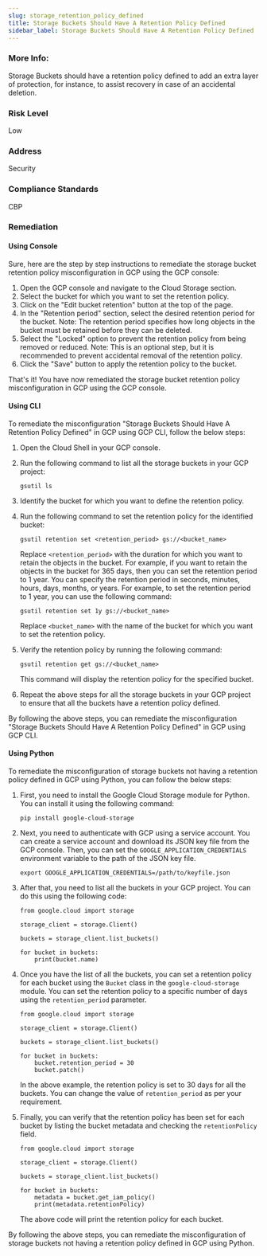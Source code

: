 ```yaml
---
slug: storage_retention_policy_defined
title: Storage Buckets Should Have A Retention Policy Defined
sidebar_label: Storage Buckets Should Have A Retention Policy Defined
---
```


### More Info:

Storage Buckets should have a retention policy defined to add an extra layer of protection, for instance, to assist recovery in case of an accidental deletion.

### Risk Level

Low

### Address

Security

### Compliance Standards

CBP
### Remediation

#### Using Console

Sure, here are the step by step instructions to remediate the storage bucket retention policy misconfiguration in GCP using the GCP console:

1. Open the GCP console and navigate to the Cloud Storage section.
2. Select the bucket for which you want to set the retention policy.
3. Click on the "Edit bucket retention" button at the top of the page.
4. In the "Retention period" section, select the desired retention period for the bucket. 
   Note: The retention period specifies how long objects in the bucket must be retained before they can be deleted. 
5. Select the "Locked" option to prevent the retention policy from being removed or reduced.
   Note: This is an optional step, but it is recommended to prevent accidental removal of the retention policy. 
6. Click the "Save" button to apply the retention policy to the bucket.

That's it! You have now remediated the storage bucket retention policy misconfiguration in GCP using the GCP console.

#### Using CLI

To remediate the misconfiguration "Storage Buckets Should Have A Retention Policy Defined" in GCP using GCP CLI, follow the below steps:

1. Open the Cloud Shell in your GCP console.

2. Run the following command to list all the storage buckets in your GCP project:

   ```
   gsutil ls
   ```

3. Identify the bucket for which you want to define the retention policy.

4. Run the following command to set the retention policy for the identified bucket:

   ```
   gsutil retention set <retention_period> gs://<bucket_name>
   ```

   Replace `<retention_period>` with the duration for which you want to retain the objects in the bucket. For example, if you want to retain the objects in the bucket for 365 days, then you can set the retention period to 1 year. You can specify the retention period in seconds, minutes, hours, days, months, or years. For example, to set the retention period to 1 year, you can use the following command:

   ```
   gsutil retention set 1y gs://<bucket_name>
   ```

   Replace `<bucket_name>` with the name of the bucket for which you want to set the retention policy.

5. Verify the retention policy by running the following command:

   ```
   gsutil retention get gs://<bucket_name>
   ```

   This command will display the retention policy for the specified bucket.

6. Repeat the above steps for all the storage buckets in your GCP project to ensure that all the buckets have a retention policy defined.

By following the above steps, you can remediate the misconfiguration "Storage Buckets Should Have A Retention Policy Defined" in GCP using GCP CLI.

#### Using Python

To remediate the misconfiguration of storage buckets not having a retention policy defined in GCP using Python, you can follow the below steps:

1. First, you need to install the Google Cloud Storage module for Python. You can install it using the following command:

   ```
   pip install google-cloud-storage
   ```

2. Next, you need to authenticate with GCP using a service account. You can create a service account and download its JSON key file from the GCP console. Then, you can set the `GOOGLE_APPLICATION_CREDENTIALS` environment variable to the path of the JSON key file.

   ```
   export GOOGLE_APPLICATION_CREDENTIALS=/path/to/keyfile.json
   ```

3. After that, you need to list all the buckets in your GCP project. You can do this using the following code:

   ```
   from google.cloud import storage

   storage_client = storage.Client()

   buckets = storage_client.list_buckets()

   for bucket in buckets:
       print(bucket.name)
   ```

4. Once you have the list of all the buckets, you can set a retention policy for each bucket using the `Bucket` class in the `google-cloud-storage` module. You can set the retention policy to a specific number of days using the `retention_period` parameter.

   ```
   from google.cloud import storage

   storage_client = storage.Client()

   buckets = storage_client.list_buckets()

   for bucket in buckets:
       bucket.retention_period = 30
       bucket.patch()
   ```

   In the above example, the retention policy is set to 30 days for all the buckets. You can change the value of `retention_period` as per your requirement.

5. Finally, you can verify that the retention policy has been set for each bucket by listing the bucket metadata and checking the `retentionPolicy` field.

   ```
   from google.cloud import storage

   storage_client = storage.Client()

   buckets = storage_client.list_buckets()

   for bucket in buckets:
       metadata = bucket.get_iam_policy()
       print(metadata.retentionPolicy)
   ```

   The above code will print the retention policy for each bucket.

By following the above steps, you can remediate the misconfiguration of storage buckets not having a retention policy defined in GCP using Python.




